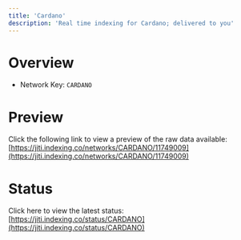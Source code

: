 ```yaml
---
title: 'Cardano'
description: 'Real time indexing for Cardano; delivered to you'
---
```


# Overview
- Network Key: `CARDANO`

# Preview
Click the following link to view a preview of the raw data available: [https://jiti.indexing.co/networks/CARDANO/11749009](https://jiti.indexing.co/networks/CARDANO/11749009)

# Status
Click here to view the latest status: [https://jiti.indexing.co/status/CARDANO](https://jiti.indexing.co/status/CARDANO)
